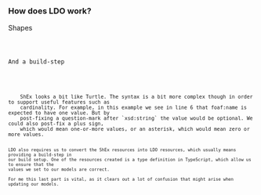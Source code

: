 
### How does LDO work?

Shapes

<Code language="turtle" code={shexExample}/>

And a build-step

<Code language="bash" hideLines={true} code="ldo build --input ./src/shapes --output ./src/ldo"/>

<aside className="notes">
    ShEx looks a bit like Turtle. The syntax is a bit more complex though in order to support useful features such as
    cardinality. For example, in this example we see in line 6 that foaf:name is expected to have one value. But by
    post-fixing a question-mark after `xsd:string` the value would be optional. We could also post-fix a plus sign,
    which would mean one-or-more values, or an asterisk, which would mean zero or more values.

    LDO also requires us to convert the ShEx resources into LDO resources, which usually means providing a build-step in
    our build setup. One of the resources created is a type definition in TypeScript, which allow us to ensure that the
    values we set to our models are correct.

    For me this last part is vital, as it clears out a lot of confusion that might arise when updating our models.
</aside>

